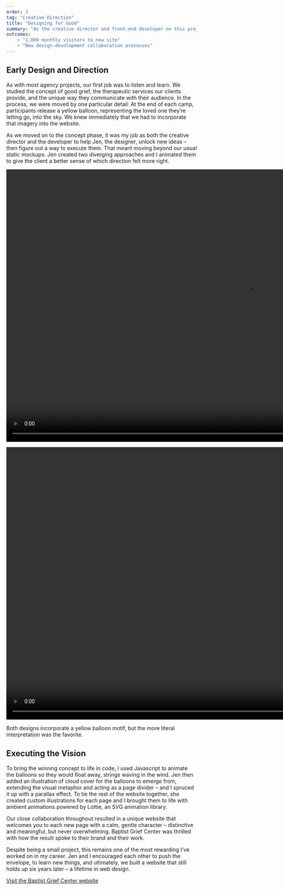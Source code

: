 ```yaml
---
order: 2
tag: "Creative Direction"
title: "Designing for Good"
summary: "As the creative director and front-end developer on this project, I worked with our designer to conceive and build a beautiful experience that tells the story of Baptist Grief Center, whose web presence was previously confined to a single nondescript page on a corporate website."
outcomes:
    - "1,000 monthly visitors to new site"
    - "New design-development collaboration processes"
---
```


## Early Design and Direction

As with most agency projects, our first job was to listen and learn. We studied the concept of good grief, the therapeutic services our clients provide, and the unique way they communicate with their audience. In the process, we were moved by one particular detail: At the end of each camp, participants release a yellow balloon, representing the loved one they’re letting go, into the sky. We knew immediately that we had to incorporate that imagery into the website.

As we moved on to the concept phase, it was my job as both the creative director and the developer to help Jen, the designer, unlock new ideas – then figure out a way to execute them. That meant moving beyond our usual static mockups. Jen created two diverging approaches and I animated them to give the client a better sense of which direction felt more right.

<Video
src="/portfolio-assets/grief-1"
width="1280"
height="720"
caption="Concept 1"
autoplay
loop
/>

<Video
src="/portfolio-assets/grief-2"
width="1280"
height="720"
caption="Concept 2"
autoplay
loop
/>

Both designs incorporate a yellow balloon motif, but the more literal interpretation was the favorite.

## Executing the Vision

To bring the winning concept to life in code, I used Javascript to animate the balloons so they would float away, strings waving in the wind. Jen then added an illustration of cloud cover for the balloons to emerge from, extending the visual metaphor and acting as a page divider – and I spruced it up with a parallax effect. To tie the rest of the website together, she created custom illustrations for each page and I brought them to life with ambient animations powered by Lottie, an SVG animation library.

<ImageWithCaption
src="/portfolio-assets/grief-animation.gif"
alt="Animated illustrations from the Baptist Grief Center website"
width="262"
height="226"
/>

Our close collaboration throughout resulted in a unique website that welcomes you to each new page with a calm, gentle character – distinctive and meaningful, but never overwhelming. Baptist Grief Center was thrilled with how the result spoke to their brand and their work.

Despite being a small project, this remains one of the most rewarding I’ve worked on in my career. Jen and I encouraged each other to push the envelope, to learn new things, and ultimately, we built a website that still holds up six years later – a lifetime in web design.

<a href="https://baptistgriefcenters.org/" target="_blank">Visit the Baptist Grief Center website</a>

